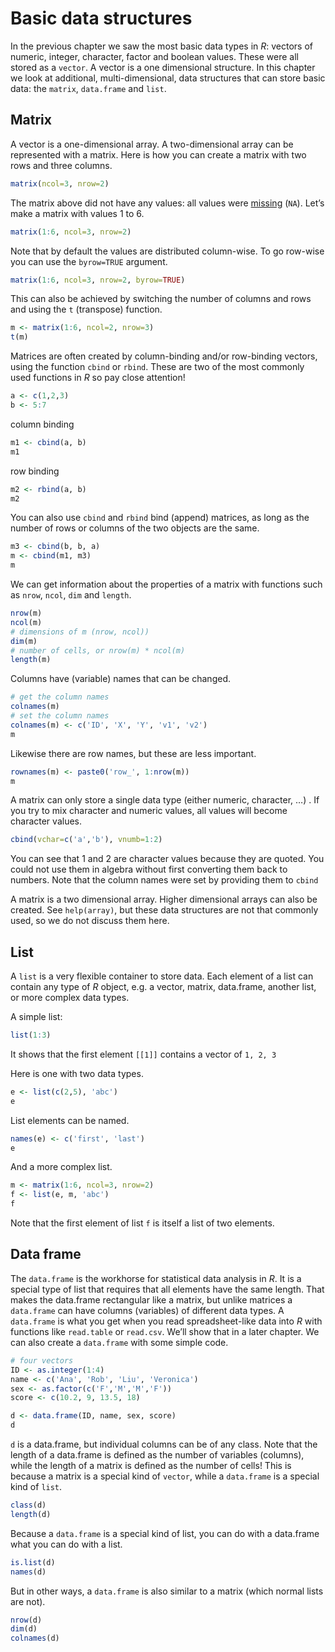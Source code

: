 # Basic data structures

In the previous chapter we saw the most basic data types in *R*: vectors of numeric, integer, character, factor and boolean values. These were all stored as a `vector`. A vector is a one dimensional structure. In this chapter we look at additional, multi-dimensional, data structures that can store basic data: the `matrix`, `data.frame` and `list`.

## Matrix

A vector is a one-dimensional array. A two-dimensional array can be represented with a matrix. Here is how you can create a matrix with two rows and three columns.

```r
matrix(ncol=3, nrow=2)
```

The matrix above did not have any values: all values were [missing](2-basic-data-types.html#missing-values) (`NA`). Let's make a matrix with values 1 to 6. 
```r
matrix(1:6, ncol=3, nrow=2)
```

Note that by default the values are distributed column-wise. To go row-wise you can use the `byrow=TRUE` argument.

```r
matrix(1:6, ncol=3, nrow=2, byrow=TRUE)
```

This can also be achieved by switching the number of columns and rows and using the `t` (transpose) function.

```r
m <- matrix(1:6, ncol=2, nrow=3)
t(m)
```

Matrices are often created by column-binding and/or row-binding vectors, using the function `cbind` or `rbind`. These are two of the most commonly used functions in *R* so pay close attention!
 
```r
a <- c(1,2,3)
b <- 5:7
```

column binding
```r
m1 <- cbind(a, b)
m1
```

row binding
```r
m2 <- rbind(a, b)
m2
```

You can also use `cbind` and `rbind` bind (append) matrices, as long as the number of rows or columns of the two objects are the same.

```r
m3 <- cbind(b, b, a)
m <- cbind(m1, m3)
m
```

We can get information about the properties of a matrix with functions such as `nrow`, `ncol`, `dim` and `length`.

```r
nrow(m)
ncol(m)
# dimensions of m (nrow, ncol))
dim(m)
# number of cells, or nrow(m) * ncol(m)
length(m)
```

Columns have (variable) names that can be changed. 

```r
# get the column names
colnames(m)
# set the column names
colnames(m) <- c('ID', 'X', 'Y', 'v1', 'v2')
m
```

Likewise there are row names, but these are less important.
```r
rownames(m) <- paste0('row_', 1:nrow(m))
m 
```


A matrix can only store a single data type (either numeric, character, ...) . If you try to mix character and numeric values, all values will become character values.
  
```r
cbind(vchar=c('a','b'), vnumb=1:2)
```

You can see that 1 and 2 are character values because they are quoted. You could not use them in algebra without first converting them back to numbers. Note that the column names were set by providing them to `cbind`

A matrix is a two dimensional array. Higher dimensional arrays can also be created. See `help(array)`, but these data structures are not that commonly used, so we do not discuss them here.


## List

A `list` is a very flexible container to store data. Each element of a list can contain any type of *R* object, e.g. a vector, matrix, data.frame, another list, or more complex data types. 

A simple list:
```r
list(1:3)
```

It shows that the first element `[[1]]` contains a vector of `1, 2, 3`

Here is one with two data types.
```r
e <- list(c(2,5), 'abc')
e
```

List elements can be named.
```r
names(e) <- c('first', 'last')
e
```


And a more complex list.
```r
m <- matrix(1:6, ncol=3, nrow=2)
f <- list(e, m, 'abc')
f
```

Note that the first element of list `f` is itself a list of two elements.



## Data frame

The `data.frame` is the workhorse for statistical data analysis in *R*. It is a special type of list that requires that all elements have the same length. That makes the data.frame rectangular like a matrix, but unlike matrices a `data.frame` can have columns (variables) of different data types. A `data.frame` is what you get when you read spreadsheet-like data into *R* with functions like `read.table` or `read.csv`. We'll show that in a later chapter. We can also create a `data.frame` with some simple code.

```r
# four vectors
ID <- as.integer(1:4)
name <- c('Ana', 'Rob', 'Liu', 'Veronica')
sex <- as.factor(c('F','M','M','F'))
score <- c(10.2, 9, 13.5, 18)

d <- data.frame(ID, name, sex, score)
d
```

`d` is a data.frame, but individual columns can be of any class. Note that the length of a data.frame is defined as the number of variables (columns), while the length of a matrix is defined as the number of cells! This is because a matrix is a special kind of `vector`, while a `data.frame` is a special kind of `list`.

```r
class(d)
length(d)
```

Because a `data.frame` is a special kind of list, you can do with a data.frame what you can do with a list.

```r
is.list(d)
names(d)
```

But in other ways, a `data.frame` is also similar to a matrix (which normal lists are not).

```r
nrow(d)
dim(d)
colnames(d)
```

